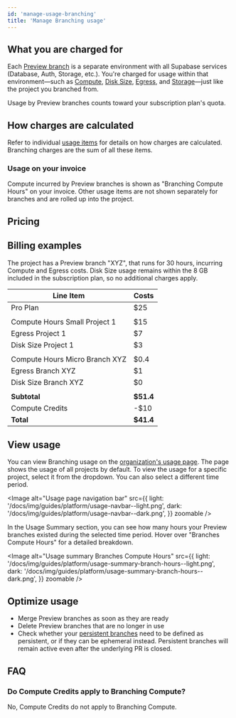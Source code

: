 ```yaml
---
id: 'manage-usage-branching'
title: 'Manage Branching usage'
---
```


## What you are charged for

Each [Preview branch](/docs/guides/deployment/branching) is a separate environment with all Supabase services (Database, Auth, Storage, etc.). You're charged for usage within that environment—such as [Compute](/docs/guides/platform/manage-your-usage/compute), [Disk Size](/docs/guides/platform/manage-your-usage/disk-size), [Egress](/docs/guides/platform/manage-your-usage/egress), and [Storage](/docs/guides/platform/manage-your-usage/storage-size)—just like the project you branched from.

Usage by Preview branches counts toward your subscription plan's quota.

## How charges are calculated

Refer to individual [usage items](/docs/guides/platform/manage-your-usage) for details on how charges are calculated. Branching charges are the sum of all these items.

### Usage on your invoice

Compute incurred by Preview branches is shown as "Branching Compute Hours" on your invoice. Other usage items are not shown separately for branches and are rolled up into the project.

## Pricing

<PricingBranching/>

## Billing examples

The project has a Preview branch "XYZ", that runs for 30 hours, incurring Compute and Egress costs. Disk Size usage remains within the 8 GB included in the subscription plan, so no additional charges apply.

| Line Item                      | Costs     |
| ------------------------------ | --------- |
| Pro Plan                       | $25       |
|                                |           |
| Compute Hours Small Project 1  | $15       |
| Egress Project 1               | $7        |
| Disk Size Project 1            | $3        |
|                                |           |
| Compute Hours Micro Branch XYZ | $0.4      |
| Egress Branch XYZ              | $1        |
| Disk Size Branch XYZ           | $0        |
|                                |           |
| **Subtotal**                   | **$51.4** |
| Compute Credits                | -$10      |
| **Total**                      | **$41.4** |

## View usage

You can view Branching usage on the [organization's usage page](https://supabase.com/dashboard/org/_/usage). The page shows the usage of all projects by default. To view the usage for a specific project, select it from the dropdown. You can also select a different time period.

<Image
  alt="Usage page navigation bar"
  src={{
    light: '/docs/img/guides/platform/usage-navbar--light.png',
    dark: '/docs/img/guides/platform/usage-navbar--dark.png',
  }}
  zoomable
/>

In the Usage Summary section, you can see how many hours your Preview branches existed during the selected time period. Hover over "Branches Compute Hours" for a detailed breakdown.

<Image
  alt="Usage summary Branches Compute Hours"
  src={{
    light: '/docs/img/guides/platform/usage-summary-branch-hours--light.png',
    dark: '/docs/img/guides/platform/usage-summary-branch-hours--dark.png',
  }}
  zoomable
/>

## Optimize usage

- Merge Preview branches as soon as they are ready
- Delete Preview branches that are no longer in use
- Check whether your [persistent branches](/docs/guides/deployment/branching#persistent-branches) need to be defined as persistent, or if they can be ephemeral instead. Persistent branches will remain active even after the underlying PR is closed.

## FAQ

### Do Compute Credits apply to Branching Compute?

No, Compute Credits do not apply to Branching Compute.
